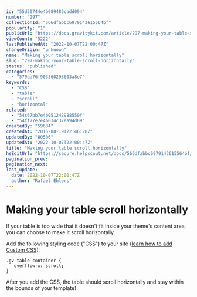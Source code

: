 ```yaml
---
id: "55d50744e4b089486cadd094"
number: "297"
collectionId: "566dfabbc6979143615564bf"
popularity: "1"
publicUrl: "https://docs.gravitykit.com/article/297-making-your-table-scroll-horizontally"
viewCount: "5222"
lastPublishedAt: "2022-10-07T22:00:47Z"
changeOrigin: "unknown"
name: "Making your table scroll horizontally"
slug: "297-making-your-table-scroll-horizontally"
status: "published"
categories: 
  - "579aa76f903360293603a8e7"
keywords: 
  - "CSS"
  - "table"
  - "scroll"
  - "horizontal"
related: 
  - "54c67bb7e4b051242988550f"
  - "54ff77e7e4b034c37ea94d09"
createdBy: "59634"
createdAt: "2015-08-19T22:46:28Z"
updatedBy: "80506"
updatedAt: "2022-10-07T22:00:47Z"
title: "Making your table scroll horizontally"
hsEditUrl: "https://secure.helpscout.net/docs/566dfabbc6979143615564bf/article/55d50744e4b089486cadd094"
pagination_prev: 
pagination_next: 
last_update:
  date: 2022-10-07T22:00:47Z
  author: "Rafael Ehlers"
---
```


# Making your table scroll horizontally

If your table is too wide that it doesn't fit inside your theme's content area, you can choose to make it scroll horizontally.

Add the following styling code ("CSS") to your site ([learn how to add Custom CSS](https://docs.gravitykit.com/article/246-adding-custom-css-to-your-website)):

```
.gv-table-container {
   overflow-x: scroll;
}
```

After you add the CSS, the table should scroll horizontally and stay within the bounds of your template!